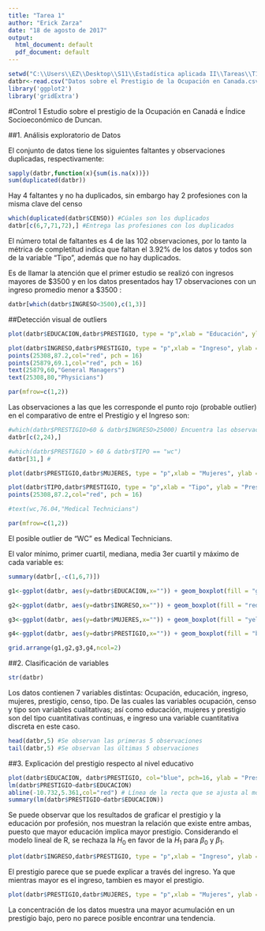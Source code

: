 ```yaml
---
title: "Tarea 1"
author: "Erick Zarza"
date: "18 de agosto de 2017"
output:
  html_document: default
  pdf_document: default
---
```

```r
setwd("C:\\Users\\EZ\\Desktop\\S11\\Estadística aplicada II\\Tareas\\T1") #Cambiar directorio de trabajo
datbr<-read.csv("Datos sobre el Prestigio de la Ocupación en Canada.csv",header = T,sep = ",") #Lectura de los datos
library('ggplot2')
library('gridExtra')
```


#Control 1
Estudio sobre el prestigio de la Ocupación en Canadá e Índice Socioeconómico de Duncan.

##1. Análisis exploratorio de Datos


El conjunto de datos tiene los siguientes faltantes y observaciones duplicadas, respectivamente:

```r
sapply(datbr,function(x){sum(is.na(x))})
sum(duplicated(datbr))
```

Hay 4 faltantes y no ha duplicados, sin embargo hay 2 profesiones con la misma clave del censo

```r
which(duplicated(datbr$CENSO)) #Cúales son los duplicados
datbr[c(6,7,71,72),] #Entrega las profesiones con los duplicados
```


El número total de faltantes es 4 de las 102 observaciones, por lo tanto la métrica de completitud indica que faltan el 3.92% de los datos y todos son de la variable "Tipo", además que no hay duplicados.

Es de llamar la atención que el primer estudio se realizó con ingresos mayores de $\$3500$ y en los datos presentados hay 17 observaciones con un ingreso promedio menor a $\$3500$ :

```r
datbr[which(datbr$INGRESO<3500),c(1,3)]
```


##Detección visual de outliers

```r
plot(datbr$EDUCACION,datbr$PRESTIGIO, type = "p",xlab = "Educación", ylab = "Prestigio", col="blue", pch=16)

plot(datbr$INGRESO,datbr$PRESTIGIO, type = "p",xlab = "Ingreso", ylab = "Prestigio", col="blue", pch=16,xlim = c(0,30000),ylim = c(0,100))
points(25308,87.2,col="red", pch = 16)
points(25879,69.1,col="red", pch = 16)
text(25879,60,"General Managers")
text(25308,80,"Physicians")

par(mfrow=c(1,2))

```



Las observaciones a las que les corresponde el punto rojo (probable outlier) en el comparativo de entre el Prestigio y el Ingreso son: 

```r
#which(datbr$PRESTIGIO>60 & datbr$INGRESO>25000) Encuentra las observación que se desea
datbr[c(2,24),]

#which(datbr$PRESTIGIO > 60 & datbr$TIPO == "wc")
datbr[31,] #
```

```r

plot(datbr$PRESTIGIO,datbr$MUJERES, type = "p",xlab = "Mujeres", ylab = "Prestigio", col="blue", pch=16)

plot(datbr$TIPO,datbr$PRESTIGIO, type = "p",xlab = "Tipo", ylab = "Prestigio", col="blue", pch=16)
points(25308,87.2,col="red", pch = 16)

#text(wc,76.04,"Medical Technicians")

par(mfrow=c(1,2))
```
El posible outlier de "WC" es Medical Technicians.

El valor mínimo, primer cuartil, mediana, media 3er cuartil y máximo de cada variable es:

```r
summary(datbr[,-c(1,6,7)])
```

```r

g1<-ggplot(datbr, aes(y=datbr$EDUCACION,x="")) + geom_boxplot(fill = "green", colour = "black", alpha = 0.3) + scale_x_discrete(name = "") + scale_y_continuous(name = "", breaks = seq(0,20,2), limits=c(0, 20)) + ggtitle("Boxplot del nivel de educación") #Boxplot del Nivel de educación

g2<-ggplot(datbr, aes(y=datbr$INGRESO,x="")) + geom_boxplot(fill = "red", colour = "black", alpha = 0.3) + scale_x_discrete(name = "") + scale_y_continuous(name = "", breaks = seq(0,30000,5000), limits=c(0, 30000)) + ggtitle("Boxplot del Ingreso") #Boxplot del Ingreso

g3<-ggplot(datbr, aes(y=datbr$MUJERES,x="")) + geom_boxplot(fill = "yellow", colour = "black", alpha = 0.3) + scale_x_discrete(name = "") + scale_y_continuous(name = "", breaks = seq(0,100,10), limits=c(0, 100)) + ggtitle("Boxplot del porcentaje de mujeres por profesión") #Boxplot Porcentaje de mujeres

g4<-ggplot(datbr, aes(y=datbr$PRESTIGIO,x="")) + geom_boxplot(fill = "blue", colour = "black", alpha = 0.3) + scale_x_discrete(name = "") + scale_y_continuous(name = "", breaks = seq(0,100,10), limits=c(0, 100)) + ggtitle("Boxplot del prestigio de la profesión") #Boxplot Prestigio

grid.arrange(g1,g2,g3,g4,ncol=2)

```



##2. Clasificación de variables

```r
str(datbr)
```


Los datos contienen 7 variables distintas: Ocupación, educación, ingreso, mujeres, prestigio, censo, tipo. De las cuales las variables ocupación, censo y tipo son variables cualitativas; así como educación, mujeres y prestigio son del tipo cuantitativas continuas, e ingreso una variable cuantitativa discreta en este caso.

```r
head(datbr,5) #Se observan las primeras 5 observaciones
tail(datbr,5) #Se observan las últimas 5 observaciones
```

##3. Explicación del prestigio respecto al nivel educativo

```r

plot(datbr$EDUCACION, datbr$PRESTIGIO, col="blue", pch=16, ylab = "Prestigio", xlab = "Educación") # Gráfica de los datos contrastados
lm(datbr$PRESTIGIO~datbr$EDUCACION)
abline(-10.732,5.361,col="red") # Línea de la recta que se ajusta al modelo
summary(lm(datbr$PRESTIGIO~datbr$EDUCACION))
```

Se puede observar que los resultados de graficar el prestigio y la educación por profesión, nos muestran la relación que existe entre ambas, puesto que mayor educación implica mayor prestigio.
Considerando el modelo lineal de R, se rechaza la $H_{0}$ en favor de la $H_{1}$ para $\beta_{0}$ y $\beta_{1}$.


```r
plot(datbr$INGRESO,datbr$PRESTIGIO, type = "p",xlab = "Ingreso", ylab = "Prestigio", col="blue", pch=16,xlim = c(0,30000),ylim = c(0,100))

```

El prestigio parece que se puede explicar a través del ingreso. Ya que mientras mayor es el ingreso, tambien es mayor el prestigio. 

```r
plot(datbr$PRESTIGIO,datbr$MUJERES, type = "p",xlab = "Mujeres", ylab = "Prestigio", col="blue", pch=16)

```

La concentración de los datos muestra una mayor acumulación en un prestigio bajo, pero no parece posible encontrar una tendencia.

